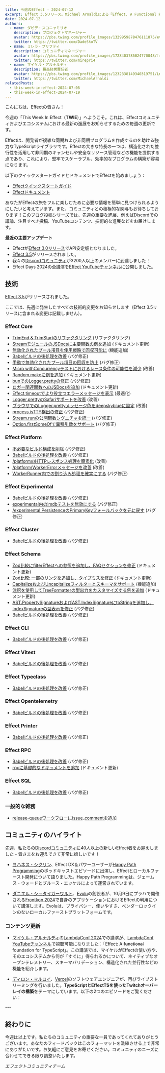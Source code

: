 ```yaml
---
title: 今週のEffect - 2024-07-12
excerpt: Effect 3.5リリース。Michael Arnaldiによる『Effect, A Functional Foundation For TypeScript』。
date: 2024-07-12
authors:
  - name: ダビデ・スコニャミリオ
    description: プロジェクトマネージャー
    avatar: https://pbs.twimg.com/profile_images/1329959878476111875/evHG8VX6_400x400.jpg
    twitter: https://twitter.com/DadeSkoTV
  - name: ミレラ・プリフティ
    description: コミュニティマネージャー
    avatar: https://pbs.twimg.com/profile_images/1728403785024770048/frKphayT_400x400.jpg
    twitter: https://twitter.com/mirepri4
  - name: マイケル・アルナルディ
    description: 最高経営責任者
    avatar: https://pbs.twimg.com/profile_images/1232338149340319751/Ln9nNWyk_400x400.jpg
    twitter: https://twitter.com/MichaelArnaldi
relatedPosts:
  - this-week-in-effect-2024-07-05
  - this-week-in-effect-2024-07-19
---
```


こんにちは、Effectの皆さん！

今週の「This Week In Effect（**TWIE**）」へようこそ。これは、Effectコミュニティおよびエコシステムにおける最新の進展をお知らせするための毎週の更新です。

Effectは、開発者が複雑な同期および非同期プログラムを作成するのを助ける強力なTypeScriptライブラリです。Effectの大きな特長の一つは、構造化された並行性を活用して非同期のキャンセルや安全なリソース管理などの機能を提供する点であり、これにより、堅牢でスケーラブル、効率的なプログラムの構築が容易になります。

以下のクイックスタートガイドとドキュメントでEffectを始めましょう：

- [Effectクイックスタートガイド](/docs/quickstart)
- [Effectドキュメント](/docs/introduction)

あなたがEffectの旅をフルに楽しむために必要な情報を簡単に見つけられるようにしたいと考えています。また、コミュニティとの積極的な関与もお待ちしております！このブログ投稿シリーズでは、先週の重要な進展、例えばDiscordでの議論、注目すべき投稿、YouTubeコンテンツ、技術的な進展などをお届けします。

**最近の主要アップデート**

- Effectが[Effect 3.0リリース](https://effect.website/blog/effect-3.0)でAPI安定版となりました。
- [Effect 3.5](https://effect.website/blog/effect-3.5)がリリースされました。
- 我々の[Discordコミュニティ](https://discord.gg/effect-ts)が3200人以上のメンバーに到達しました！
- Effect Days 2024の全講演を[Effect YouTubeチャンネル](https://www.youtube.com/@effect-ts)に公開しました。

## 技術

[Effect 3.5](https://effect.website/blog/effect-3.5)がリリースされました。

ここでは、先週に発生したすべての技術的変更をお知らせします（Effect 3.5リリースに含まれる変更は記載しません）。

### Effect Core
+ [TrimEnd & TrimStartのリファクタリング](https://github.com/Effect-TS/effect/pull/3181) (リファクタリング)
+ [StreamモジュールのJSDocsに主要関数の例を追加](https://github.com/Effect-TS/effect/pull/3204) (ドキュメント更新)
+ [無効化されたプール項目を使用戦略で回収可能に](https://github.com/Effect-TS/effect/pull/3202) (機能追加)
+ [Babelビルドの後処理を改善](https://github.com/Effect-TS/effect/pull/3206) (バグ修正)
+ [手動で無効化されたプール項目の回収を防止](https://github.com/Effect-TS/effect/pull/3210) (バグ修正)
+ [Micro withConcurrencyテストにおけるレース条件の可能性を減少](https://github.com/Effect-TS/effect/pull/3211) (改善)
+ [Random.makeに例を追加](https://github.com/Effect-TS/effect/pull/3219/) (ドキュメント更新)
+ [bunでのLogger.prettyの修正](https://github.com/Effect-TS/effect/pull/3220) (バグ修正)
+ [ロガー関連関数へのJSDocsを追加](https://github.com/Effect-TS/effect/pull/3221) (ドキュメント更新)
+ [Effect.timeoutでより役立つエラーメッセージを表示](https://github.com/Effect-TS/effect/pull/3228) (最適化)
+ [Logger.prettyのSafariサポートを改善](https://github.com/Effect-TS/effect/pull/3235) (改善)
+ [ブラウザでのLogger.prettyメッセージ色をdeepskyblueに設定](https://github.com/Effect-TS/effect/pull/3236) (改善)
+ [process.isTTY検出の修正](https://github.com/Effect-TS/effect/pull/3240) (バグ修正)
+ [Stream.runの公開関数シグニチャを統一](https://github.com/Effect-TS/effect/pull/3238) (バグ修正)
+ [Option.firstSomeOfで異種引数をサポート](https://github.com/Effect-TS/effect/pull/3230) (バグ修正)

### Effect Platform
+ [不必要なビルド構成を削除](https://github.com/Effect-TS/effect/pull/3207) (バグ修正)
+ [Babelビルドの後処理を改善](https://github.com/Effect-TS/effect/pull/3206) (バグ修正)
+ [/platformのHTTPレスポンス処理を簡素化](https://github.com/Effect-TS/effect/pull/3209) (改善)
+ [/platform/WorkerErrorメッセージを改善](https://github.com/Effect-TS/effect/pull/3223) (改善)
+ [WorkerRunner内での割り込み処理を確実にする](https://github.com/Effect-TS/effect/pull/3241) (バグ修正)

### Effect Experimental
+ [Babelビルドの後処理を改善](https://github.com/Effect-TS/effect/pull/3206) (バグ修正)
+ [experimental内のlmdbテストを無効にする](https://github.com/Effect-TS/effect/pull/3217) (バグ修正)
+ [/experimental PersistenceのPrimaryKeyフォールバックを元に戻す](https://github.com/Effect-TS/effect/pull/3233) (バグ修正)

### Effect Cluster
+ [Babelビルドの後処理を改善](https://github.com/Effect-TS/effect/pull/3206) (バグ修正)

### Effect Schema
+ [Zod比較にfilterEffectへの参照を追加し、FAQセクションを修正](https://github.com/Effect-TS/effect/pull/3182) (ドキュメント更新)
+ [Zod比較: 一部のリンクを追加し、タイプミスを修正](https://github.com/Effect-TS/effect/pull/3183) (ドキュメント更新)
+ [CapitalizeおよびUncapitalizeフィルターとスキーマをサポート](https://github.com/Effect-TS/effect/pull/3192) (機能追加)
+ [注釈を使用してTreeFormatterの型出力をカスタマイズする例を追加](https://github.com/Effect-TS/effect/pull/3193) (ドキュメント更新)
+ [AST.PropertySignatureおよびAST.IndexSignatureにtoStringを追加し、IndexSignatureの型表示を修正](https://github.com/Effect-TS/effect/pull/3198) (バグ修正)
+ [Babelビルドの後処理を改善](https://github.com/Effect-TS/effect/pull/3206) (バグ修正)

### Effect CLI
+ [Babelビルドの後処理を改善](https://github.com/Effect-TS/effect/pull/3206) (バグ修正)

### Effect Vitest
+ [Babelビルドの後処理を改善](https://github.com/Effect-TS/effect/pull/3206) (バグ修正)

### Effect Typeclass
+ [Babelビルドの後処理を改善](https://github.com/Effect-TS/effect/pull/3206) (バグ修正)

### Effect Opentelemetry
+ [Babelビルドの後処理を改善](https://github.com/Effect-TS/effect/pull/3206) (バグ修正)

### Effect Printer
+ [Babelビルドの後処理を改善](https://github.com/Effect-TS/effect/pull/3206) (バグ修正)

### Effect RPC
+ [Babelビルドの後処理を改善](https://github.com/Effect-TS/effect/pull/3206) (バグ修正)
+ [rpcに基礎的なドキュメントを追加](https://github.com/Effect-TS/effect/pull/3214) (ドキュメント更新)

### Effect SQL
+ [Babelビルドの後処理を改善](https://github.com/Effect-TS/effect/pull/3206) (バグ修正)

### 一般的な雑務
+ [release-queueワークフローにissue_commentを追加](https://github.com/Effect-TS/effect/pull/3242)

## コミュニティのハイライト

先週、私たちの[Discordコミュニティ](https://discord.gg/effect-ts)に40人以上の新しいEffect者をお迎えしました - 皆さまをお迎えできて非常に嬉しいです！

+ [ヨハネス・シクリン](https://x.com/schickling)、Effect DX＆パワーユーザーが[Happy Path Programming](https://podcasters.spotify.com/pod/show/happypathprogramming/episodes/101-Effects-and-Local-First-with-Johannes-Schickling-e2lkhkj)のポッドキャストエピソードに出演し、Effectとローカルファースト開発について語りました。Happy Path Programmingは、ジェームス・ウォードとブルース・エッケルによって運営されています。
<Tweet id="1810351642874978448" />

+ [ダニエル・シュタイガーワルト](https://x.com/steida)、[Evolu](https://www.evolu.dev)の創設者が、10月9日にプラハで開催される[Frontkon 2024](https://www.frontkon.cz)で自身のアプリケーションにおけるEffectの利用について講演します。Evoluは、プライバシー、使いやすさ、ベンダーロックインのないローカルファーストプラットフォームです。
<Tweet id="1805126236529627137" />

### コンテンツ更新

+ [マイケル・アルナルディ](https://x.com/MichaelArnaldi)の[LambdaConf 2024](https://x.com/lambda_conf)での講演が、[LambdaConf YouTubeチャンネル](https://www.youtube.com/@LambdaConf)で視聴可能になりました：「Effect: A ~~functional~~ foundation for TypeScript」。この講演では、マイケルがEffectの使い方や、そのエコシステムから何が「すぐに」得られるかについて、ネイティブなオープンテレメトリー、スキーマバリデーション、構造化された並行性などの機能を紹介します。
<YouTube url="https://www.youtube.com/embed/BHuY6w9ed5o?si=c4jVrsQM35WeqwVd" />

+ [ディロン・マルロイ](https://twitter.com/dillon_mulroy)、[Vercel](https://vercel.com)のソフトウェアエンジニアが、再びライブストリーミングを行いました。**TypeScriptとEffectTSを使ったTwitchオーバーレイの構築**をテーマにしています。以下の2つのエピソードをご覧ください：
<TwitchPlayerNonInteractive video="2189757748" />
---
<TwitchPlayerNonInteractive video="2192282409" />

## 終わりに

今週は以上です。私たちのコミュニティの重要な一員であってくれてありがとうございます。あなたのフィードバックはこのフォーマットを洗練させる上で非常にありがたいです。お気軽にご意見をお寄せください。コミュニティのニーズに合わせてできる限り調整いたします。

_エフェクトコミュニティチーム_
